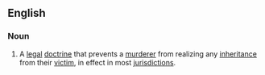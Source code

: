 ==English==
===Noun===
{{en-noun|sg=[[slayer]] [[rule]]}}
# {{law}} A [[legal]] [[doctrine]] that prevents a [[murderer]] from realizing any [[inheritance]] from their [[victim]], in effect in most [[jurisdiction]]s.